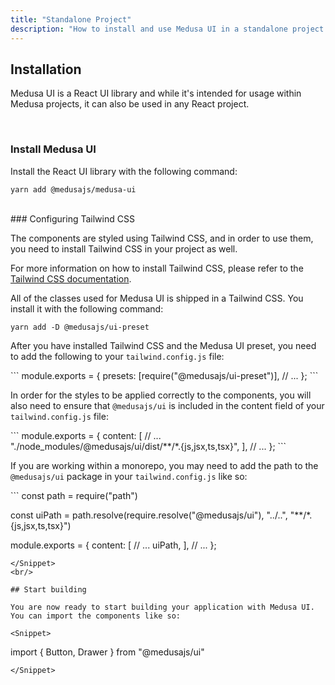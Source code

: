 ```yaml
---
title: "Standalone Project"
description: "How to install and use Medusa UI in a standalone project."
---
```


## Installation

Medusa UI is a React UI library and while it's intended for usage within Medusa projects, it can also be used in any React project.

<br />

### Install Medusa UI

Install the React UI library with the following command:

<Command className="my-4">`yarn add @medusajs/medusa-ui`</Command>

<br />
### Configuring Tailwind CSS

The components are styled using Tailwind CSS, and in order to use them, you need to install Tailwind CSS in your project as well.

For more information on how to install Tailwind CSS, please refer to the [Tailwind CSS documentation](https://tailwindcss.com/docs/installation).

All of the classes used for Medusa UI is shipped in a Tailwind CSS. You install it with the following command:

<Command className="my-4">```yarn add -D @medusajs/ui-preset```</Command>

After you have installed Tailwind CSS and the Medusa UI preset, you need to add the following to your `tailwind.config.js` file:

<Snippet>
```
module.exports = {
  presets: [require("@medusajs/ui-preset")],
  // ...
};
```
</Snippet>

In order for the styles to be applied correctly to the components, you will also need to ensure that
`@medusajs/ui` is included in the content field of your `tailwind.config.js` file:

<Snippet>
```
module.exports = {
  content: [
    // ...
    "./node_modules/@medusajs/ui/dist/**/*.{js,jsx,ts,tsx}",
  ],
  // ...
};
```
</Snippet>

If you are working within a monorepo, you may need to add the path to the `@medusajs/ui` package in your `tailwind.config.js` like so:

<Snippet>
```
const path = require("path")

const uiPath = path.resolve(require.resolve("@medusajs/ui"), "../..", "**/*.{js,jsx,ts,tsx}")

module.exports = {
  content: [
    // ...
    uiPath,
  ],
  // ...
};

```
</Snippet>
<br/>

## Start building

You are now ready to start building your application with Medusa UI. You can import the components like so:

<Snippet>
```
import { Button, Drawer } from "@medusajs/ui"
```
</Snippet>
